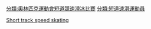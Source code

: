 {{NoteTA|G1=Sports}}

[[分類:奧林匹克運動會短道競速滑冰比賽|分類:奧林匹克運動會短道競速滑冰比賽]]
[[分類:短道速滑運動員|分類:短道速滑運動員]]
[[Category:冬季奧運各項目運動員|Short track speed skating]]